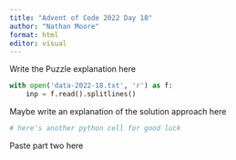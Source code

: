 ```yaml
---
title: "Advent of Code 2022 Day 18"
author: "Nathan Moore"
format: html
editor: visual
---
```


Write the Puzzle explanation here

```python

with open('data-2022-18.txt', 'r') as f:
    inp = f.read().splitlines()

```

Maybe write an explanation of the solution approach here

```python
# here's another python cell for good luck

```

Paste part two here
